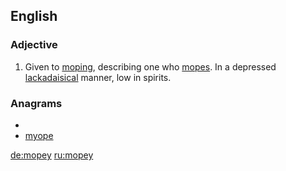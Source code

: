 ==English==
===Adjective===
{{en-adj|mopier|mopiest}}

#Given to [[mope|moping]], describing one who [[mope|mopes]].  In a depressed [[lackadaisical]] manner, low in spirits.

===Anagrams===
* {{alphagram|emopy}}
* [[myope#English|myope]]

[[de:mopey]]
[[ru:mopey]]